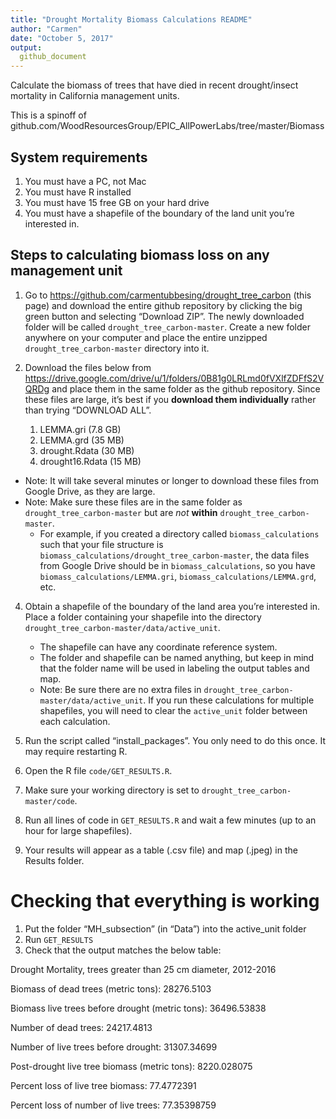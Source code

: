 ```yaml
---
title: "Drought Mortality Biomass Calculations README"
author: "Carmen"
date: "October 5, 2017"
output: 
  github_document
---
```


Calculate the biomass of trees that have died in recent drought/insect mortality in California management units.

This is a spinoff of github.com/WoodResourcesGroup/EPIC_AllPowerLabs/tree/master/Biomass

## System requirements

1. You must have a PC, not Mac
2. You must have R installed
3. You must have 15 free GB on your hard drive 
4. You must have a shapefile of the boundary of the land unit you're interested in.

## Steps to calculating biomass loss on any management unit

1.  Go to <https://github.com/carmentubbesing/drought_tree_carbon> (this page) and download the entire github repository by clicking the big green button and selecting "Download ZIP". The newly downloaded folder will be called `drought_tree_carbon-master`. Create a new folder anywhere on your computer and place the entire unzipped `drought_tree_carbon-master` directory into it. 

2.  Download the files below from <https://drive.google.com/drive/u/1/folders/0B81g0LRLmd0fVXlfZDFfS2VQRDg> and place them in the same folder as the github repository. Since  these files are large, it's best if you **download them individually** rather than trying "DOWNLOAD ALL".
    1.  LEMMA.gri (7.8 GB)
    2.  LEMMA.grd (35 MB)
    3.  drought.Rdata (30 MB)
    4.  drought16.Rdata (15 MB)

-   Note: It will take several minutes or longer to download these files from Google Drive, as they are large.
-   Note: Make sure these files are in the same folder as `drought_tree_carbon-master` but are *not* **within** `drought_tree_carbon-master`. 
    - For example, if you created a directory called `biomass_calculations` such that your file structure is `biomass_calculations/drought_tree_carbon-master`, the data files from Google Drive should be in `biomass_calculations`, so you have `biomass_calculations/LEMMA.gri`, `biomass_calculations/LEMMA.grd`, etc.

4.  Obtain a shapefile of the boundary of the land area you're interested in. Place a folder containing your shapefile into the directory `drought_tree_carbon-master/data/active_unit`.
    -   The shapefile can have any coordinate reference system.  
    -   The folder and shapefile can be named anything, but keep in mind that the folder name will be used in labeling the output tables and map.
    -   Note: Be sure there are no extra files in `drought_tree_carbon-master/data/active_unit`. If you run these calculations for multiple shapefiles, you will need to clear the `active_unit` folder between each calculation.

4. Run the script called "install_packages". You only need to do this once. It may require restarting R.

5.  Open the R file `code/GET_RESULTS.R`. 

6.  Make sure your working directory is set to `drought_tree_carbon-master/code`.

7.  Run all lines of code in `GET_RESULTS.R` and wait a few minutes (up to an hour for large shapefiles).

8.  Your results will appear as a table (.csv file) and map (.jpeg) in the Results folder.

# Checking that everything is working

1. Put the folder "MH_subsection" (in "Data") into the active_unit folder
2. Run `GET_RESULTS`
3. Check that the output matches the below table:

Drought Mortality, trees greater than 25 cm diameter, 2012-2016

Biomass of dead trees (metric tons):	28276.5103

Biomass live trees before drought (metric tons):	36496.53838

Number of dead trees:	24217.4813

Number of live trees before drought:	31307.34699

Post-drought live tree biomass (metric tons):	8220.028075

Percent loss of live tree biomass:	77.4772391

Percent loss of number of live trees:	77.35398759

